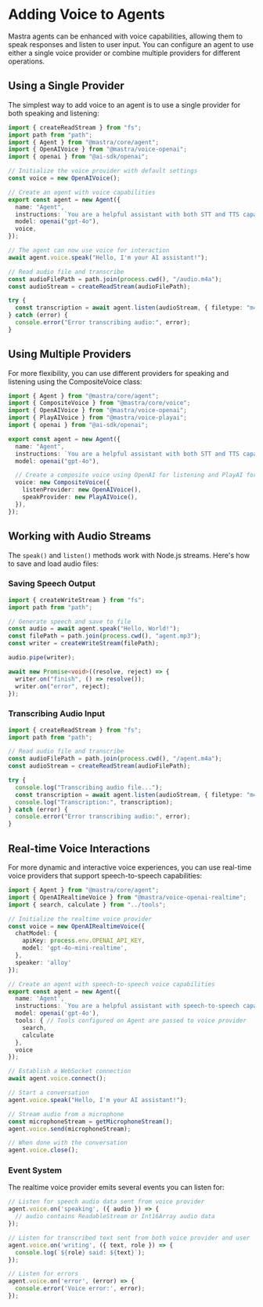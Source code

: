 # Adding Voice to Agents

Mastra agents can be enhanced with voice capabilities, allowing them to speak responses and listen to user input. You can configure an agent to use either a single voice provider or combine multiple providers for different operations.

## Using a Single Provider

The simplest way to add voice to an agent is to use a single provider for both speaking and listening:

```typescript
import { createReadStream } from "fs";
import path from "path";
import { Agent } from "@mastra/core/agent";
import { OpenAIVoice } from "@mastra/voice-openai";
import { openai } from "@ai-sdk/openai";

// Initialize the voice provider with default settings
const voice = new OpenAIVoice();

// Create an agent with voice capabilities
export const agent = new Agent({
  name: "Agent",
  instructions: `You are a helpful assistant with both STT and TTS capabilities.`,
  model: openai("gpt-4o"),
  voice,
});

// The agent can now use voice for interaction
await agent.voice.speak("Hello, I'm your AI assistant!");

// Read audio file and transcribe
const audioFilePath = path.join(process.cwd(), "/audio.m4a");
const audioStream = createReadStream(audioFilePath);

try {
  const transcription = await agent.listen(audioStream, { filetype: "m4a" });
} catch (error) {
  console.error("Error transcribing audio:", error);
}
```

## Using Multiple Providers

For more flexibility, you can use different providers for speaking and listening using the CompositeVoice class:

```typescript
import { Agent } from "@mastra/core/agent";
import { CompositeVoice } from "@mastra/core/voice";
import { OpenAIVoice } from "@mastra/voice-openai";
import { PlayAIVoice } from "@mastra/voice-playai";
import { openai } from "@ai-sdk/openai";

export const agent = new Agent({
  name: "Agent",
  instructions: `You are a helpful assistant with both STT and TTS capabilities.`,
  model: openai("gpt-4o"),

  // Create a composite voice using OpenAI for listening and PlayAI for speaking
  voice: new CompositeVoice({
    listenProvider: new OpenAIVoice(),
    speakProvider: new PlayAIVoice(),
  }),
});
```

## Working with Audio Streams

The `speak()` and `listen()` methods work with Node.js streams. Here's how to save and load audio files:

### Saving Speech Output

```typescript
import { createWriteStream } from "fs";
import path from "path";

// Generate speech and save to file
const audio = await agent.speak("Hello, World!");
const filePath = path.join(process.cwd(), "agent.mp3");
const writer = createWriteStream(filePath);

audio.pipe(writer);

await new Promise<void>((resolve, reject) => {
  writer.on("finish", () => resolve());
  writer.on("error", reject);
});
```

### Transcribing Audio Input

```typescript
import { createReadStream } from "fs";
import path from "path";

// Read audio file and transcribe
const audioFilePath = path.join(process.cwd(), "/agent.m4a");
const audioStream = createReadStream(audioFilePath);

try {
  console.log("Transcribing audio file...");
  const transcription = await agent.listen(audioStream, { filetype: "m4a" });
  console.log("Transcription:", transcription);
} catch (error) {
  console.error("Error transcribing audio:", error);
}
```

## Real-time Voice Interactions

For more dynamic and interactive voice experiences, you can use real-time voice providers that support speech-to-speech capabilities:

```typescript
import { Agent } from "@mastra/core/agent";
import { OpenAIRealtimeVoice } from "@mastra/voice-openai-realtime";
import { search, calculate } from "../tools";

// Initialize the realtime voice provider
const voice = new OpenAIRealtimeVoice({
  chatModel: {
    apiKey: process.env.OPENAI_API_KEY,
    model: 'gpt-4o-mini-realtime',
  },
  speaker: 'alloy'
});

// Create an agent with speech-to-speech voice capabilities
export const agent = new Agent({
  name: 'Agent',
  instructions: `You are a helpful assistant with speech-to-speech capabilities.`,
  model: openai('gpt-4o'),
  tools: { // Tools configured on Agent are passed to voice provider
    search,
    calculate
  },
  voice
});

// Establish a WebSocket connection
await agent.voice.connect();

// Start a conversation
agent.voice.speak("Hello, I'm your AI assistant!");

// Stream audio from a microphone
const microphoneStream = getMicrophoneStream();
agent.voice.send(microphoneStream);

// When done with the conversation
agent.voice.close();
```

### Event System

The realtime voice provider emits several events you can listen for:

```typescript
// Listen for speech audio data sent from voice provider
agent.voice.on('speaking', ({ audio }) => {
  // audio contains ReadableStream or Int16Array audio data
});

// Listen for transcribed text sent from both voice provider and user
agent.voice.on('writing', ({ text, role }) => {
  console.log(`${role} said: ${text}`);
});

// Listen for errors
agent.voice.on('error', (error) => {
  console.error('Voice error:', error);
});
```
